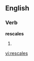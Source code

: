 
==English==

===Verb===
'''rescales'''

# {{third-person singular of|[[rescale]]}}

[[vi:rescales]]